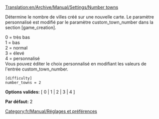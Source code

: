 [[Translation:en/Archive/Manual/Settings/Number towns]]


Détermine le nombre de villes créé sur une nouvelle carte. Le paramètre personnalisé est modifié par le paramètre custom_town_number dans la section <nowiki>[game_creation]</nowiki>.

0 = très bas<br>
1 = bas<br>
2 = normal<br>
3 = élevé<br>
4 = personnalisé<br>
Vous pouvez éditer le choix personnalisé en modifiant les valeurs de l'entrée custom_town_number.

<pre>
[difficulty]
number_towns = 2
</pre>

'''Options valides:''' [ 0 | 1 | 2 | 3 | 4 ]

'''Par défaut:''' 2


[[Category:fr/Manual/Réglages et préférences]]